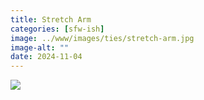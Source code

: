 ```yaml
---
title: Stretch Arm
categories: [sfw-ish]
image: ../www/images/ties/stretch-arm.jpg
image-alt: ""
date: 2024-11-04
---
```


![](../www/images/ties/stretch-arm.jpg)

